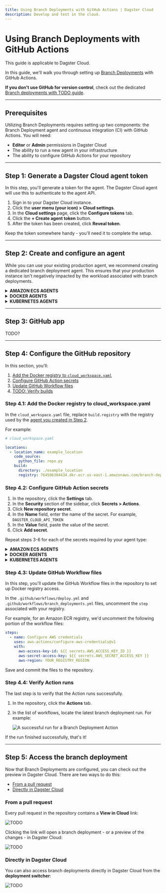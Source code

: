 ```yaml
---
title: Using Branch Deployments with GitHub Actions | Dagster Cloud
description: Develop and test in the cloud.
---
```


# Using Branch Deployments with GitHub Actions

<Note>This guide is applicable to Dagster Cloud.</Note>

In this guide, we'll walk you through setting up [Branch Deployments](/dagster-cloud/developing-testing/branch-deployments) with GitHub Actions.

**If you don't use GitHub for version control**, check out the dedicated [Branch deployments with TODO guide](/dagster-cloud/developing-testing/branch-deployments/using-branch-deployments).

---

## Prerequisites

Utilizing Branch Deployments requires setting up two components: the Branch Deployment agent and continuous integration (CI) with GitHub Actions. You will need:

- **Editor** or **Admin** permissions in Dagster Cloud
- The ability to run a new agent in your infrastructure
- The ability to configure GitHub Actions for your repository

---

## Step 1: Generate a Dagster Cloud agent token

In this step, you'll generate a token for the agent. The Dagster Cloud agent will use this to authenticate to the agent API.

1. Sign in to your Dagster Cloud instance.
2. Click the **user menu (your icon) > Cloud settings**.
3. In the **Cloud settings** page, click the **Configure tokens** tab.
4. Click the **+ Create agent token** button.
5. After the token has been created, click **Reveal token**.

Keep the token somewhere handy - you'll need it to complete the setup.

---

## Step 2: Create and configure an agent

While you can use your existing production agent, we recommend creating a dedicated branch deployment agent. This ensures that your production instance isn't negatively impacted by the workload associated with branch deployments.

<details>
	<summary><strong>AMAZON ECS AGENTS</strong></summary>

1. **Create a new Amazon ECS agent**. [Click here to spin up the agent](https://console.aws.amazon.com/cloudformation/home#/stacks/create/review?templateURL=https://s3.amazonaws.com/dagster.cloud/cloudformation/ecs-agent-branch-deployments.yaml) using our CloudFormation template.

   **Note**: Creating the CloudFormation stack may take a few minutes; refreshing the [AWS console Stacks page](https://console.aws.amazon.com/cloudformation/home#/stacks) will show its status. For more information, see the [ECS agent setup guide](/dagster-cloud/deployment/agents/amazon-ecs).

2. **Create a private [Amazon Elastic Registry (ECR) repository](https://console.aws.amazon.com/ecr/repositories).** Refer to the [AWS ECR documentation](https://docs.aws.amazon.com/AmazonECR/latest/userguide/repository-create.html) for instructions.

   After the repository has been created, navigate back to the list of [ECR repositories](https://console.aws.amazon.com/ecr/repositories).

   In the list, locate the repository and its **URI**:

   <Image
   alt="Highlighted repository URI in the AWS ECR console"
   src="/images/dagster-cloud/developing-testing/branch-deployments/aws-ecr-uri.png"
   width={1086}
   height={159}
   />

3. [**Create an IAM user.**](https://docs.aws.amazon.com/IAM/latest/UserGuide/id_users_create.html) This user must:

   - Have push access to the ECR repository, and
   - Have programmatic access to AWS using an [access key](https://docs.aws.amazon.com/IAM/latest/UserGuide/id_credentials_access-keys.html)

   After the user is created, save the **Access key ID** and **Secret access key** values shown on the confirmation page:

   <Image
   alt="Highlighted repository URI in the AWS ECR console"
   src="/images/dagster-cloud/developing-testing/branch-deployments/aws-iam-user-keys.png"
   width={999}
   height={420}
   />

</details>

<details>
	<summary><strong>DOCKER AGENTS</strong></summary>

1. Set up a new Docker agent. Refer to the [Docker agent setup guide](/dagster-cloud/deployment/agents/docker) for instructions.
2. After the agent is set up, modify the `dagster.yaml` file as follows:

   - Set the `dagster_cloud_api.branch_deployments` field to `true`
   - Remove any `deployment` field(s)

   For example:

   ```yaml
   # dagster.yaml

   instance_class:
     module: dagster_cloud.instance
     class: DagsterCloudAgentInstance

   dagster_cloud_api:
     agent_token: <YOUR_AGENT_TOKEN>
     branch_deployments: true ## true enables branch deployments

   user_code_launcher:
     module: dagster_cloud.workspace.docker
     class: DockerUserCodeLauncher
     config:
       networks:
         - dagster_cloud_agent
       server_ttl:
         enabled: true
         ttl_seconds: 7200 #2 hours
   ```

</details>

<details>
  <summary><strong>KUBERNETES AGENTS</strong></summary>

1. Set up a new Kubernetes agent. Refer to the [Kubernetes agent setup guide](/dagster-cloud/deployment/agents/Kubernetes/running-configuring-kubernetes-agent) for instructions.

2. After the agent is set up, modify your Helm values file to include the following:

   ```yaml
   dagsterCloud:
     branchDeployments: true
   ---
   workspace:
     serverTTL:
       enabled: true
       ttlSeconds: 7200
   ```

</details>

---

## Step 3: GitHub app

TODO?

---

## Step 4: Configure the GitHub repository

In this section, you'll:

1. [Add the Docker registry to `cloud_workspace.yaml`](#step-41-add-the-docker-registry-to-cloud_workspaceyaml)
2. [Configure GitHub Action secrets](#step-42-configure-github-action-secrets)
3. [Update GitHub Workflow files](#step-43-update-github-workflow-files)
4. [TODO: Verify builds]()

### Step 4.1: Add the Docker registry to cloud_workspace.yaml

In the `cloud_workspace.yaml` file, replace `build.registry` with the registry used by the [agent you created in Step 2](#step-2-create-and-configure-an-agent).

For example:

```yaml
# cloud_workspace.yaml

locations:
  - location_name: example_location
    code_source:
      python_file: repo.py
    build:
      directory: ./example_location
      registry: 764506304434.dkr.ecr.us-east-1.amazonaws.com/branch-deployment-agent
```

### Step 4.2: Configure GitHub Action secrets

1. In the repository, click the **Settings** tab.
2. In the **Security** section of the sidebar, click **Secrets > Actions**.
3. Click **New repository secret**.
4. In the **Name** field, enter the name of the secret. For example, `DAGSTER_CLOUD_API_TOKEN`
5. In the **Value** field, paste the value of the secret.
6. Click **Add secret**.

Repeat steps 3-6 for each of the secrets required by your agent type:

<details>
  <summary><strong>AMAZON ECS AGENTS</strong></summary>

- `DAGSTER_CLOUD_API_TOKEN` - The Dagster Cloud agent token you created in [Step 1](#step-1-generate-a-dagster-cloud-agent-token)
- `ORGANIZATION_ID` - Your Dagster Cloud organization ID
- `AWS_ACCESS_KEY` - The **Access key ID** of the AWS IAM user you created in [Step 2](#step-2-create-and-configure-an-agent)
- `AWS_SECRET_ACCESS_KEY` - The **Secret access key** of the AWS IAM user you created in [Step 2](#step-2-create-and-configure-an-agent)

The **Actions secrets** page should look like the following:

<Image
alt="Configured GitHub Actions secrets for an AWS ECS agent"
src="/images/dagster-cloud/developing-testing/branch-deployments/github-aws-ecr.png"
width={1091}
height={623}
/>

</details>

<details>
  <summary><strong>DOCKER AGENTS</strong></summary>

- `DAGSTER_CLOUD_API_TOKEN` - The Dagster Cloud agent token you created in [Step 1](#step-1-generate-a-dagster-cloud-agent-token)
- `ORGANIZATION_ID` - Your Dagster Cloud organization ID
- `DOCKERHUB_USERNAME` - Your DockerHub username
- `DOCKERHUB_TOKEN` - <!-- https://docs.docker.com/docker-hub/access-tokens/#create-an-access-token -->

The **Actions secrets** page should look like the following:

<Image
alt="Required GitHub Actions secrets for a Docker agent"
src="/images/dagster-cloud/developing-testing/branch-deployments/github-dockerhub.png"
width={790}
height={318}
/>

</details>

<details>
  <summary>
    <strong>KUBERNETES AGENTS</strong>
  </summary>
</details>

<!--
Google Cloud Registry
  - GCR_JSON_KEY (https://cloud.google.com/container-registry/docs/advanced-authentication#json-key) -->

### Step 4.3: Update GitHub Workflow files

In this step, you'll update the GitHub Workflow files in the repository to set up Docker registry access.

In the `.github/workflows/deploy.yml` and `.github/workflows/branch_deployments.yml` files, uncomment the `step` associated with your registry.

For example, for an Amazon ECR registry, we'd uncomment the following portion of the workflow files:

```yaml
steps:
  - name: Configure AWS credentials
    uses: aws-actions/configure-aws-credentials@v1
    with:
      aws-access-key-id: ${{ secrets.AWS_ACCESS_KEY_ID }}
      aws-secret-access-key: ${{ secrets.AWS_SECRET_ACCESS_KEY }}
      aws-region: YOUR_REGISTRY_REGION
```

Save and commit the files to the repository.

### Step 4.4: Verify Action runs

The last step is to verify that the Action runs successfully.

1. In the repository, click the **Actions** tab.
2. In the list of workflows, locate the latest branch deployment run. For example:

   <Image
   alt="A successful run for a Branch Deployment Action"
   src="/images/dagster-cloud/developing-testing/branch-deployments/github-verify-run.png"
   width={1263}
   height={651}
   />

If the run finished successfully, that's it!

---

## Step 5: Access the branch deployment

Now that Branch Deployments are configured, you can check out the preview in Dagster Cloud. There are two ways to do this:

- [From a pull request](#from-a-pull-request)
- [Directly in Dagster Cloud](#directly-in-dagster-cloud)

### From a pull request

Every pull request in the repository contains a **View in Cloud** link:

<Image
alt="TODO"
src="/images/dagster-cloud/developing-testing/branch-deployments/github-cloud-preview-link.png"
width={922}
height={521}
/>

Clicking the link will open a branch deployment - or a preview of the changes - in Dagster Cloud:

<Image
alt="TODO"
src="/images/dagster-cloud/developing-testing/branch-deployments/github-preview-link-click.gif"
width={640}
height={480}
/>

### Directly in Dagster Cloud

You can also access branch deployments directly in Dagster Cloud from the **deployment switcher**:

<Image
alt="TODO"
src="/images/dagster-cloud/developing-testing/branch-deployments/dagit-deployment-switcher.png"
width={563}
height={311}
/>
